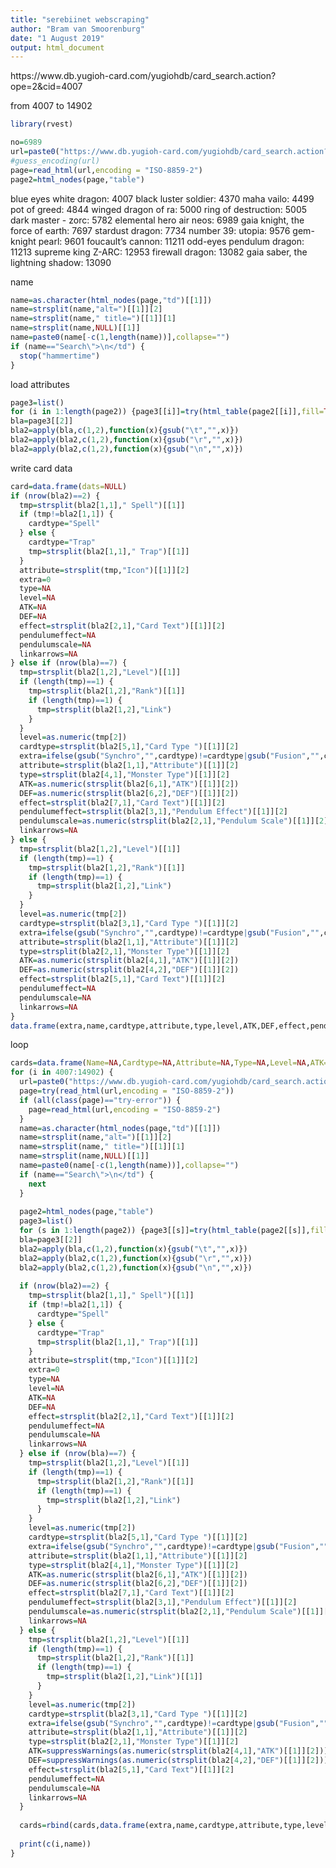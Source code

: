 ---
title: "serebiinet webscraping"
author: "Bram van Smoorenburg"
date: "1 August 2019"
output: html_document
---

https://www.db.yugioh-card.com/yugiohdb/card_search.action?ope=2&cid=4007

from 4007 to 14902

```{r}
library(rvest)
```

```{r}
no=6989
url=paste0("https://www.db.yugioh-card.com/yugiohdb/card_search.action?ope=2&cid=",no,collapse="")
#guess_encoding(url)
page=read_html(url,encoding = "ISO-8859-2")
page2=html_nodes(page,"table")
```

blue eyes white dragon:   4007
black luster soldier:     4370
maha vailo:               4499
pot of greed:             4844
winged dragon of ra:      5000
ring of destruction:      5005
dark master - zorc:       5782
elemental hero air neos:  6989
gaia knight, the force of earth:  7697
stardust dragon:          7734
number 39: utopia:        9576
gem-knight pearl:         9601
foucault's cannon:        11211
odd-eyes pendulum dragon: 11213
supreme king Z-ARC:       12953
firewall dragon:          13082
gaia saber, the lightning shadow: 13090

name
```{r}
name=as.character(html_nodes(page,"td")[[1]])
name=strsplit(name,"alt=")[[1]][2]
name=strsplit(name," title=")[[1]][1]
name=strsplit(name,NULL)[[1]]
name=paste0(name[-c(1,length(name))],collapse="")
if (name=="Search\">\n</td") {
  stop("hammertime")
}
```

load attributes
```{r}
page3=list()
for (i in 1:length(page2)) {page3[[i]]=try(html_table(page2[[i]],fill=TRUE))}
bla=page3[[2]]
bla2=apply(bla,c(1,2),function(x){gsub("\t","",x)})
bla2=apply(bla2,c(1,2),function(x){gsub("\r","",x)})
bla2=apply(bla2,c(1,2),function(x){gsub("\n","",x)})
```



write card data
```{r}
card=data.frame(dats=NULL)
if (nrow(bla2)==2) {
  tmp=strsplit(bla2[1,1]," Spell")[[1]]
  if (tmp!=bla2[1,1]) {
    cardtype="Spell"
  } else {
    cardtype="Trap"
    tmp=strsplit(bla2[1,1]," Trap")[[1]]
  }
  attribute=strsplit(tmp,"Icon")[[1]][2]
  extra=0
  type=NA
  level=NA
  ATK=NA
  DEF=NA
  effect=strsplit(bla2[2,1],"Card Text")[[1]][2]
  pendulumeffect=NA
  pendulumscale=NA
  linkarrows=NA
} else if (nrow(bla)==7) {
  tmp=strsplit(bla2[1,2],"Level")[[1]]
  if (length(tmp)==1) {
    tmp=strsplit(bla2[1,2],"Rank")[[1]]
    if (length(tmp)==1) {
      tmp=strsplit(bla2[1,2],"Link")
    }
  }
  level=as.numeric(tmp[2])
  cardtype=strsplit(bla2[5,1],"Card Type ")[[1]][2]
  extra=ifelse(gsub("Synchro","",cardtype)!=cardtype|gsub("Fusion","",cardtype)!=cardtype|gsub("Xyz","",cardtype)!=cardtype|gsub("Link","",cardtype)!=cardtype,1,0)
  attribute=strsplit(bla2[1,1],"Attribute")[[1]][2]
  type=strsplit(bla2[4,1],"Monster Type")[[1]][2]
  ATK=as.numeric(strsplit(bla2[6,1],"ATK")[[1]][2])
  DEF=as.numeric(strsplit(bla2[6,2],"DEF")[[1]][2])
  effect=strsplit(bla2[7,1],"Card Text")[[1]][2]
  pendulumeffect=strsplit(bla2[3,1],"Pendulum Effect")[[1]][2]
  pendulumscale=as.numeric(strsplit(bla2[2,1],"Pendulum Scale")[[1]][2])
  linkarrows=NA
} else {
  tmp=strsplit(bla2[1,2],"Level")[[1]]
  if (length(tmp)==1) {
    tmp=strsplit(bla2[1,2],"Rank")[[1]]
    if (length(tmp)==1) {
      tmp=strsplit(bla2[1,2],"Link")
    }
  }
  level=as.numeric(tmp[2])
  cardtype=strsplit(bla2[3,1],"Card Type ")[[1]][2]
  extra=ifelse(gsub("Synchro","",cardtype)!=cardtype|gsub("Fusion","",cardtype)!=cardtype|gsub("Xyz","",cardtype)!=cardtype|gsub("Link","",cardtype)!=cardtype,1,0)
  attribute=strsplit(bla2[1,1],"Attribute")[[1]][2]
  type=strsplit(bla2[2,1],"Monster Type")[[1]][2]
  ATK=as.numeric(strsplit(bla2[4,1],"ATK")[[1]][2])
  DEF=as.numeric(strsplit(bla2[4,2],"DEF")[[1]][2])
  effect=strsplit(bla2[5,1],"Card Text")[[1]][2]
  pendulumeffect=NA
  pendulumscale=NA
  linkarrows=NA
}
data.frame(extra,name,cardtype,attribute,type,level,ATK,DEF,effect,pendulumeffect,pendulumscale,linkarrows)
```

loop
```{r}
cards=data.frame(Name=NA,Cardtype=NA,Attribute=NA,Type=NA,Level=NA,ATK=NA,DEF=NA,Effect=NA,Pendulumeffect=NA,Pendulumscale=NA,Linkarrows=NA)[-1,]
for (i in 4007:14902) {
  url=paste0("https://www.db.yugioh-card.com/yugiohdb/card_search.action?ope=2&cid=",i,collapse="")
  page=try(read_html(url,encoding = "ISO-8859-2"))
  if (all(class(page)=="try-error")) {
    page=read_html(url,encoding = "ISO-8859-2")
  }
  name=as.character(html_nodes(page,"td")[[1]])
  name=strsplit(name,"alt=")[[1]][2]
  name=strsplit(name," title=")[[1]][1]
  name=strsplit(name,NULL)[[1]]
  name=paste0(name[-c(1,length(name))],collapse="")
  if (name=="Search\">\n</td") {
    next
  }
  
  page2=html_nodes(page,"table")
  page3=list()
  for (s in 1:length(page2)) {page3[[s]]=try(html_table(page2[[s]],fill=TRUE))}
  bla=page3[[2]]
  bla2=apply(bla,c(1,2),function(x){gsub("\t","",x)})
  bla2=apply(bla2,c(1,2),function(x){gsub("\r","",x)})
  bla2=apply(bla2,c(1,2),function(x){gsub("\n","",x)})
  
  if (nrow(bla2)==2) {
    tmp=strsplit(bla2[1,1]," Spell")[[1]]
    if (tmp!=bla2[1,1]) {
      cardtype="Spell"
    } else {
      cardtype="Trap"
      tmp=strsplit(bla2[1,1]," Trap")[[1]]
    }
    attribute=strsplit(tmp,"Icon")[[1]][2]
    extra=0
    type=NA
    level=NA
    ATK=NA
    DEF=NA
    effect=strsplit(bla2[2,1],"Card Text")[[1]][2]
    pendulumeffect=NA
    pendulumscale=NA
    linkarrows=NA
  } else if (nrow(bla)==7) {
    tmp=strsplit(bla2[1,2],"Level")[[1]]
    if (length(tmp)==1) {
      tmp=strsplit(bla2[1,2],"Rank")[[1]]
      if (length(tmp)==1) {
        tmp=strsplit(bla2[1,2],"Link")
      }
    }
    level=as.numeric(tmp[2])
    cardtype=strsplit(bla2[5,1],"Card Type ")[[1]][2]
    extra=ifelse(gsub("Synchro","",cardtype)!=cardtype|gsub("Fusion","",cardtype)!=cardtype|gsub("Xyz","",cardtype)!=cardtype|gsub("Link","",cardtype)!=cardtype,1,0)
    attribute=strsplit(bla2[1,1],"Attribute")[[1]][2]
    type=strsplit(bla2[4,1],"Monster Type")[[1]][2]
    ATK=as.numeric(strsplit(bla2[6,1],"ATK")[[1]][2])
    DEF=as.numeric(strsplit(bla2[6,2],"DEF")[[1]][2])
    effect=strsplit(bla2[7,1],"Card Text")[[1]][2]
    pendulumeffect=strsplit(bla2[3,1],"Pendulum Effect")[[1]][2]
    pendulumscale=as.numeric(strsplit(bla2[2,1],"Pendulum Scale")[[1]][2])
    linkarrows=NA
  } else {
    tmp=strsplit(bla2[1,2],"Level")[[1]]
    if (length(tmp)==1) {
      tmp=strsplit(bla2[1,2],"Rank")[[1]]
      if (length(tmp)==1) {
        tmp=strsplit(bla2[1,2],"Link")[[1]]
      }
    }
    level=as.numeric(tmp[2])
    cardtype=strsplit(bla2[3,1],"Card Type ")[[1]][2]
    extra=ifelse(gsub("Synchro","",cardtype)!=cardtype|gsub("Fusion","",cardtype)!=cardtype|gsub("Xyz","",cardtype)!=cardtype|gsub("Link","",cardtype)!=cardtype,1,0)
    attribute=strsplit(bla2[1,1],"Attribute")[[1]][2]
    type=strsplit(bla2[2,1],"Monster Type")[[1]][2]
    ATK=suppressWarnings(as.numeric(strsplit(bla2[4,1],"ATK")[[1]][2]))
    DEF=suppressWarnings(as.numeric(strsplit(bla2[4,2],"DEF")[[1]][2]))
    effect=strsplit(bla2[5,1],"Card Text")[[1]][2]
    pendulumeffect=NA
    pendulumscale=NA
    linkarrows=NA
  }
  
  cards=rbind(cards,data.frame(extra,name,cardtype,attribute,type,level,ATK,DEF,effect,pendulumeffect,pendulumscale,linkarrows))
  
  print(c(i,name))
}
```
